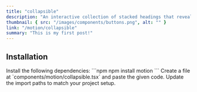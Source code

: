 ```yaml
---
title: "collapsible"
description: "An interactive collection of stacked headings that reveal individual content sections with a click."
thumbnail: { src: "/images/components/buttons.png", alt: "" }
link: "/motion/collapsible"
summary: "This is my first post!"
---
```


<ComponentPreview name="collapsible-demo" />

## Installation

<Steps>
<Step>
Install the following dependencies:
</Step>
```npm
npm install motion
```

<Step>
Create a file at `components/motion/collapsible.tsx` and paste the given code.  
</Step>

<CollapsibleSource name="collapsible" />

<Step>
Update the import paths to match your project setup.
</Step>

</Steps>